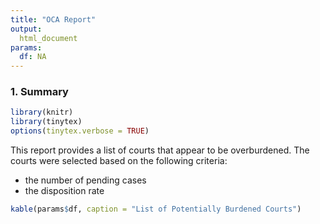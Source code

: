 ---
title: "OCA Report"
output: 
  html_document
params:
  df: NA
---

### 1. Summary

```{r, include=FALSE}
library(knitr)
library(tinytex)
options(tinytex.verbose = TRUE)
```

This report provides a list of courts that appear to be overburdened. The courts were selected based on the following criteria:

* the number of pending cases
* the disposition rate


```{r echo = FALSE}
kable(params$df, caption = "List of Potentially Burdened Courts")
```